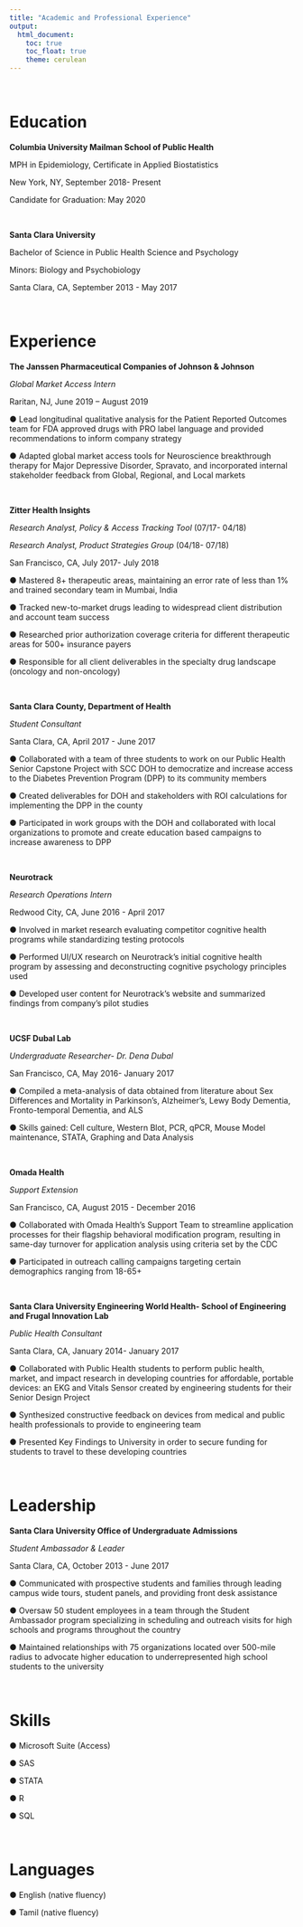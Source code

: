 ```yaml
---
title: "Academic and Professional Experience"
output: 
  html_document:
    toc: true
    toc_float: true
    theme: cerulean
---
```


$~$ 

# Education

**Columbia University Mailman School of Public Health** 

MPH in Epidemiology, Certificate in Applied Biostatistics 

New York, NY, September 2018- Present 

Candidate for Graduation: May 2020 

$~$

**Santa Clara University**

Bachelor of Science in Public Health Science and Psychology

Minors: Biology and Psychobiology

Santa Clara, CA, September 2013 - May 2017

$~$ 

# Experience 

**The Janssen Pharmaceutical Companies of Johnson & Johnson**

*Global Market Access Intern*

Raritan, NJ, June 2019 – August 2019 

●	Lead longitudinal qualitative analysis for the Patient Reported Outcomes team for FDA approved drugs with PRO label language and provided recommendations to inform company strategy 

●	Adapted global market access tools for Neuroscience breakthrough therapy for Major Depressive Disorder, Spravato, and incorporated internal stakeholder feedback from Global, Regional, and Local markets

$~$ 

**Zitter Health Insights** 

*Research Analyst, Policy & Access Tracking Tool* (07/17- 04/18)

*Research Analyst, Product Strategies Group* (04/18- 07/18)

San Francisco, CA, July 2017- July 2018

●	Mastered 8+ therapeutic areas, maintaining an error rate of less than 1% and trained secondary team in Mumbai, India

●	Tracked new-to-market drugs leading to widespread client distribution and account team success

●	Researched prior authorization coverage criteria for different therapeutic areas for 500+ insurance payers 

●	Responsible for all client deliverables in the specialty drug landscape (oncology and non-oncology) 

$~$

**Santa Clara County, Department of Health** 

*Student Consultant*

Santa Clara, CA, April 2017 - June 2017 

●	Collaborated with a team of three students to work on our Public Health Senior Capstone Project with SCC DOH to democratize and increase access to the Diabetes Prevention Program (DPP) to its community members 

●	Created deliverables for DOH and stakeholders with ROI calculations for implementing the DPP in the county 

●	Participated in work groups with the DOH and collaborated with local organizations to promote and create education based campaigns to increase awareness to DPP 

$~$

**Neurotrack** 

*Research Operations Intern* 

Redwood City, CA, June 2016 - April 2017 

●	Involved in market research evaluating competitor cognitive health programs while standardizing testing protocols 

●	Performed UI/UX research on Neurotrack’s initial cognitive health program by assessing and deconstructing cognitive psychology principles used 

●	Developed user content for Neurotrack’s website and summarized findings from company’s pilot studies 

$~$ 

**UCSF Dubal Lab** 

*Undergraduate Researcher- Dr. Dena Dubal*

San Francisco, CA, May 2016- January 2017  

●	Compiled a meta-analysis of data obtained from literature about Sex Differences and Mortality in Parkinson’s, Alzheimer’s, Lewy Body Dementia, Fronto-temporal Dementia, and ALS 

●	Skills gained: Cell culture, Western Blot, PCR, qPCR, Mouse Model maintenance, STATA, Graphing and Data Analysis 

$~$ 

**Omada Health** 

*Support Extension* 

San Francisco, CA, August 2015 - December 2016 

●	Collaborated with Omada Health’s Support Team to streamline application processes for their flagship behavioral modification program, resulting in same-day turnover for application analysis using criteria set by the CDC 

●	Participated in outreach calling campaigns targeting certain demographics ranging from 18-65+

$~$ 

**Santa Clara University Engineering World Health- School of Engineering and Frugal Innovation Lab** 

*Public Health Consultant* 

Santa Clara, CA, January 2014- January 2017 

●	Collaborated with Public Health students to perform public health, market, and impact research in developing countries for affordable, portable devices: an EKG and Vitals Sensor created by engineering students for their Senior Design Project 

●	Synthesized constructive feedback on devices from medical and public health professionals to provide to engineering team 

●	Presented Key Findings to University in order to secure funding for students to travel to these developing countries 

$~$ 

# Leadership

**Santa Clara University Office of Undergraduate Admissions**

*Student Ambassador & Leader* 

Santa Clara, CA, October 2013 - June 2017 

●	Communicated with prospective students and families through leading campus wide tours, student panels, and providing front desk assistance

●	Oversaw 50 student employees in a team through the Student Ambassador program specializing in scheduling and outreach visits for high schools and programs throughout the country 

●	Maintained relationships with 75 organizations located over 500-mile radius to advocate higher education to underrepresented high school students to the university

$~$

# Skills

● Microsoft Suite (Access)

● SAS 

● STATA 

● R 

● SQL 

$~$ 

# Languages 
● English (native fluency)

● Tamil (native fluency)


